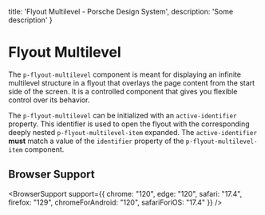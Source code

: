 
  title: 'Flyout Multilevel - Porsche Design System',
  description: 'Some description'
}

# Flyout Multilevel <ComponentStatus tagName="p-flyout-multilevel"></ComponentStatus>

The `p-flyout-multilevel` component is meant for displaying an infinite multilevel structure in a flyout that overlays
the page content from the start side of the screen. It is a controlled component that gives you flexible control over
its behavior.

The `p-flyout-multilevel` can be initialized with an `active-identifier` property. This identifier is used to open the
flyout with the corresponding deeply nested `p-flyout-multilevel-item` expanded. The `active-identifier` **must** match
a value of the `identifier` property of the `p-flyout-multilevel-item` component.

<Configurator tagName="p-flyout-multilevel" story={flyoutMultilevelStory} />

## Browser Support

<BrowserSupport
support={{
  chrome: "120",
  edge: "120",
  safari: "17.4",
  firefox: "129",
  chromeForAndroid: "120",
  safariForiOS: "17.4"
}} />


